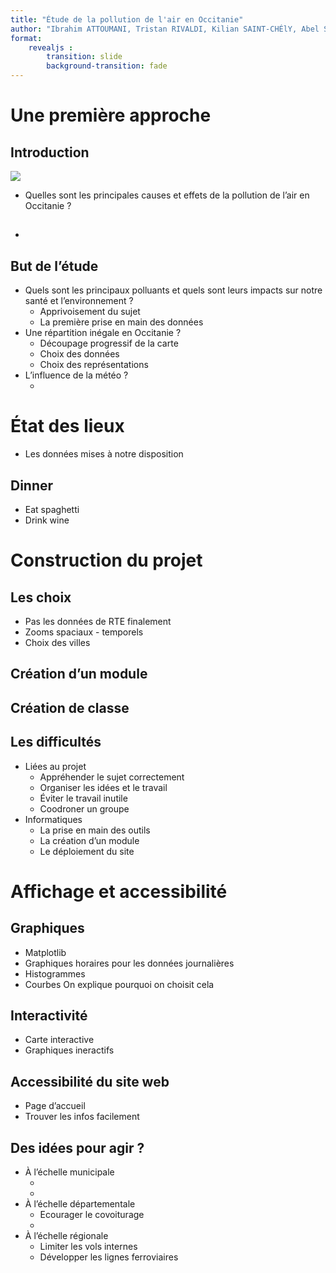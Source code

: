 ```yaml
---
title: "Étude de la pollution de l'air en Occitanie"
author: "Ibrahim ATTOUMANI, Tristan RIVALDI, Kilian SAINT-CHÉlY, Abel SILLY, Jeanne VIVIER"
format: 
    revealjs :
        transition: slide
        background-transition: fade
---
```


# Une première approche

## Introduction

![](cycles-pollution.png)


- Quelles sont les principales causes et effets de la pollution de l'air en Occitanie ?

## {auto-animate=true}

- 



## But de l'étude 

- Quels sont les principaux polluants et quels sont leurs impacts sur notre santé et l'environnement ?
    -  Apprivoisement du sujet
    - La première prise en main des données

- Une répartition inégale en Occitanie ? 
    - Découpage progressif de la carte
    - Choix des données
    - Choix des représentations

- L'influence de la météo ?
    - 


# État des lieux 

- Les données mises à notre disposition


## Dinner

- Eat spaghetti
- Drink wine

# Construction du projet

## Les choix
- Pas les données de RTE finalement
- Zooms spaciaux - temporels 
- Choix des villes 

## Création d'un module 

## Création de classe

## Les difficultés

- Liées au projet
    - Appréhender le sujet correctement 
    - Organiser les idées et le travail
    - Éviter le travail inutile
    - Coodroner un groupe

- Informatiques
    - La prise en main des outils
    - La création d'un module
    - Le déploiement du site 


# Affichage et accessibilité 

## Graphiques
- Matplotlib
- Graphiques horaires pour les données journalières
- Histogrammes 
- Courbes 
On explique pourquoi on choisit cela


## Interactivité 

- Carte interactive 
- Graphiques ineractifs

## Accessibilité du site web

- Page d'accueil
- Trouver les infos facilement 

## Des idées pour agir ? {transition="fade-in slide-out"}
- À l'échelle municipale 
    - 
    - 

- À l'échelle départementale 
    - Ecourager le covoiturage 
    -  

- À l'échelle régionale 
    - Limiter les vols internes
    - Développer les lignes ferroviaires
